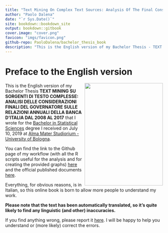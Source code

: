 ```yaml
--- 
title: "Text Mining On Complex Text Sources: Analysis Of The Final Considerations Of The Governor On The Annual Reports Of The Bank Of Italy From 2008 To 2017"
author: "Paolo Dalena"
date: "`r Sys.Date()`"
site: bookdown::bookdown_site
output: bookdown::gitbook
cover.image: "cover.png"
favicon: "imgs/favicon.png"
github-repo: PaoloDalena/bachelor_thesis_book
description: "This is the English version of my Bachelor Thesis - TEXT MINING ON COMPLEX TEXT SOURCES: ANALYSIS OF THE FINAL CONSIDERATIONS OF THE GOVERNOR ON THE ANNUAL REPORTS OF THE BANK OF ITALY FROM 2008 TO 2017"
---
```


# Preface to the English version {-} 

<img src="cover.png" width="250" height="328" align="right" alt="" class="cover" /> This is the English version of my Bachelor Thesis **TEXT MINING SU SORGENTI DI TESTO COMPLESSE: ANALISI DELLE CONSIDERAZIONI FINALI DEL GOVERNATORE SULLE RELAZIONI ANNUALI DELLA BANCA D'ITALIA DAL 2008 AL 2017** that I wrote for the [Bachelor in Statistical Sciences](https://corsi.unibo.it/1cycle/StatisticalSciences) degree I received on July 10, 2019 at [Alma Mater Studiorium - University of Bologna](https://www.unibo.it/en/homepage).  

You can find the link to the Github page of my workflow (with all the R scripts useful for the analysis and for creating the provided graphs) [here](https://github.com/PaoloDalena/tesi) and the official published documents [here](https://github.com/PaoloDalena/tesi/tree/master/Tesi_docs).  

Everything, for obvious reasons, is in Italian, so this online book is born to allow more people to understand my work.  

**Please note that the text has been automatically translated, so it's quite likely to find any linguistic (and other) inaccuracies.**  

If you find anything wrong, please report it [here](https://github.com/PaoloDalena/bachelor_thesis_book/issues). I will be happy to help you understand or (more likely) correct the errors.  
